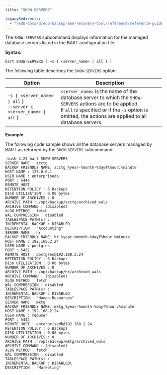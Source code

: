 ```yaml
---
title: "SHOW-SERVERS"

legacyRedirects:
  - "/edb-docs/d/edb-backup-and-recovery-tool/reference/reference-guide/2.6.1/show_servers.html"
---
```


The `SHOW-SERVERS` subcommand displays information for the managed database servers listed in the BART configuration file.

**Syntax:**

```text
bart SHOW-SERVERS [ –s { <server_name> | all } ]
```

The following table describes the `SHOW-SERVERS` option:

| Option                                                                 | Description                                                                                                                                                                                                             |
| ---------------------------------------------------------------------- | ----------------------------------------------------------------------------------------------------------------------------------------------------------------------------------------------------------------------- |
| `-s { <server_name> \| all` }<br />`--server { <server_name> \| all` } | `<server_name>` is the name of the database server to which the `SHOW-SERVERS` actions are to be applied.<br />If `all` is specified or if the `-s` option is omitted, the actions are applied to all database servers. |

**Example**

The following code sample shows all the database servers managed by BART as returned by the `SHOW-SERVERS` subcommand:

```text
-bash-4.2$ bart SHOW-SERVERS
SERVER NAME : acctg
BACKUP FRIENDLY NAME: acctg_%year-%month-%dayT%hour:%minute
HOST NAME : 127.0.0.1
USER NAME : enterprisedb
PORT : 5444
REMOTE HOST :
RETENTION POLICY : 6 Backups
DISK UTILIZATION : 0.00 bytes
NUMBER OF ARCHIVES : 0
ARCHIVE PATH : /opt/backup/acctg/archived_wals
ARCHIVE COMMAND : (disabled)
XLOG METHOD : fetch
WAL COMPRESSION : disabled
TABLESPACE PATH(s) :
INCREMENTAL BACKUP : DISABLED
DESCRIPTION : "Accounting"
SERVER NAME : hr
BACKUP FRIENDLY NAME: hr_%year-%month-%dayT%hour:%minute
HOST NAME : 192.168.2.24
USER NAME : postgres
PORT : 5432
REMOTE HOST : postgres@192.168.2.24
RETENTION POLICY : 6 Backups
DISK UTILIZATION : 0.00 bytes
NUMBER OF ARCHIVES : 0
ARCHIVE PATH : /opt/backup/hr/archived_wals
ARCHIVE COMMAND : (disabled)
XLOG METHOD : fetch
WAL COMPRESSION : disabled
TABLESPACE PATH(s) :
INCREMENTAL BACKUP : DISABLED
DESCRIPTION : "Human Resources"
SERVER NAME : mktg
BACKUP FRIENDLY NAME: mktg_%year-%month-%dayT%hour:%minute
HOST NAME : 192.168.2.24
USER NAME : repuser
PORT : 5444
REMOTE HOST : enterprisedb@192.168.2.24
RETENTION POLICY : 6 Backups
DISK UTILIZATION : 0.00 bytes
NUMBER OF ARCHIVES : 0
ARCHIVE PATH : /opt/backup/mktg/archived_wals
ARCHIVE COMMAND : (disabled)
XLOG METHOD : fetch
WAL COMPRESSION : disabled
TABLESPACE PATH(s) :
INCREMENTAL BACKUP : DISABLED\
DESCRIPTION : "Marketing"
```
